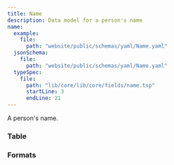 ```yaml
---
title: Name
description: Data model for a person's name
name:
  example:
    file:
      path: "website/public/schemas/yaml/Name.yaml"
  jsonSchema:
    file:
      path: "website/public/schemas/yaml/Name.yaml"
  typeSpec:
    file:
      path: "lib/core/lib/core/fields/name.tsp"
      startLine: 3
      endLine: 21
---
```



A person's name.

### Table

<SchemaTable spec={frontmatter.name} />

### Formats

<SchemaFormatTabs
  example={frontmatter.name.example}
  jsonSchema={frontmatter.name.jsonSchema}
  typeSpec={frontmatter.name.typeSpec}
/>
